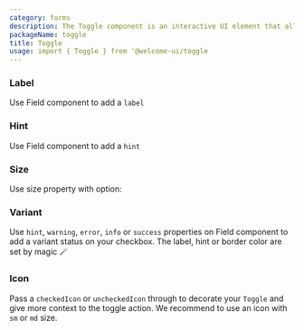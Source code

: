 ```yaml
---
category: forms
description: The Toggle component is an interactive UI element that allows users to switch between two states, such as on/off or enabled/disabled. It is commonly used for settings and preferences where a binary choice is required. This component provides a clear and intuitive way for users to make selections, enhancing usability and interaction within an application.
packageName: toggle
title: Toggle
usage: import { Toggle } from '@welcome-ui/toggle
---
```


### Label

Use Field component to add a `label`

<div data-playground="label.tsx" data-component="Toggle"></div>

### Hint

Use Field component to add a `hint`

<div data-playground="hint.tsx" data-component="Toggle"></div>

### Size

Use size property with option:

<div data-playground="size.tsx" data-component="Toggle"></div>

### Variant

Use `hint`, `warning`, `error`, `info` or `success` properties on Field component to add a variant status on your checkbox. The label, hint or border color are set by magic 🪄

<div data-playground="variant.tsx" data-component="Toggle"></div>

### Icon

Pass a `checkedIcon` or `uncheckedIcon` through to decorate your `Toggle` and give more context to the toggle action. We recommend to use an icon with `sm` or `md` size.

<div data-playground="icon.tsx" data-component="Toggle"></div>

